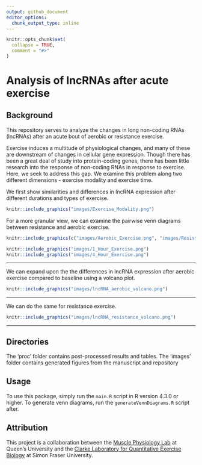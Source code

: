 ```yaml
---
output: github_document
editor_options: 
  chunk_output_type: inline
---
```


<!-- README.md is generated from README.Rmd. Please edit that file -->

```r
knitr::opts_chunk$set(
  collapse = TRUE,
  comment = "#>"
)
```

# Analysis of lncRNAs after acute exercise

## Background

This repository serves to analyze the changes in long non-coding RNAs (lncRNAs) after an acute bout of aerobic or resistance exercise. 

Exercise induces a multitude of physiological changes, and many of these are downstream of changes in cellular gene expression. Though there has been a great deal of study into protein-coding genes, there has been little research into the response of non-coding RNAs in response to exercise. Here, we seek to address this gap. We examine this problem along two different dimensions - exercise modality and exercise time.

We first show similarities and differences in lncRNA expression after different durations and types of exercise.

```r
knitr::include_graphics("images/Exercise_Modality.png")
```

For a more granular view, we can examine the pairwise venn diagrams between resistance and aerobic exercise.

```r
knitr::include_graphics(c("images/Aerobic_Exercise.png", "images/Resistance_Exercise.png"))

knitr::include_graphics("images/1_Hour_Exercise.png")
knitr::include_graphics("images/4_Hour_Exercise.png")
```

***

We can expand upon the the differences in lncRNA expression after aerobic exercise compared to baseline using a volcano plot.

```r
knitr::include_graphics("images/lncRNA_aerobic_volcano.png")
```

***

We can do the same for resistance exercise.

```r
knitr::include_graphics("images/lncRNA_resistance_volcano.png")
```

***


## Directories
The 'proc' folder contains post-processed results and tables.
The 'images' folder contains generated figures from the manuscript and repository

## Usage
To use this package, simply run the `main.R` script in R version 4.3.0 or higher.
To generate venn diagrams, run the `generateVennDiagrams.R` script after.

## Attribution

This project is a collaboration between the [Muscle Physiology Lab](https://skhs.queensu.ca/qmpl/) at Queen's University and the [Clarke Laboratory for Quantitative Exercise Biology](https://www.sfu.ca/clarkelab-bpk.html) at Simon Fraser University.

